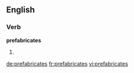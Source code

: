 ==English==

===Verb===
'''prefabricates'''

# {{third-person singular of|[[prefabricate]]}}

[[de:prefabricates]]
[[fr:prefabricates]]
[[vi:prefabricates]]
